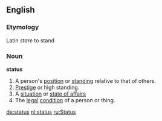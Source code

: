 ==English==
===Etymology===
Latin ''stare'' to stand
===Noun===
'''status'''
#A person's [[position]] or [[standing]] relative to that of others.
#[[Prestige]] or high standing.
#A [[situation]] or [[state of affairs]]
#The [[legal]] [[condition]] of a person or thing.

[[de:status]]
[[nl:status]]
[[ru:Status]]